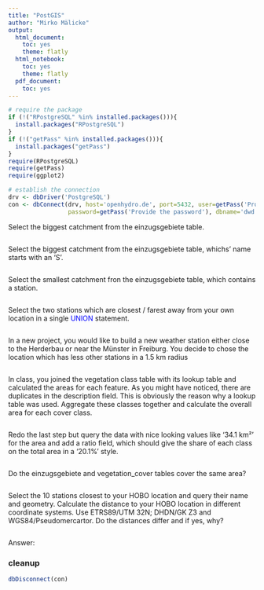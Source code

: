 ```yaml
---
title: "PostGIS"
author: "Mirko Mälicke"
output:
  html_document: 
    toc: yes
    theme: flatly
  html_notebook:
    toc: yes
    theme: flatly
  pdf_document:
    toc: yes
---
```


```r
# require the package
if (!("RPostgreSQL" %in% installed.packages())){
  install.packages("RPostgreSQL")
}
if (!("getPass" %in% installed.packages())){
  install.packages("getPass")
}
require(RPostgreSQL)
require(getPass)
require(ggplot2)

# establish the connection
drv <- dbDriver('PostgreSQL')
con <- dbConnect(drv, host='openhydro.de', port=5432, user=getPass('Provide the user'), 
                 password=getPass('Provide the password'), dbname='dwd')
```

Select the biggest catchment from the einzugsgebiete table.
```sql

```

Select the biggest catchment from the einzugsgebiete table, whichs' name starts with an 'S'.
```sql

```

Select the smallest catchment fron the einzugsgebiete table, which contains a station.
```sql

```

Select the two stations which are closest / farest away from your own location in a single <span style="color:blue">UNION</span> statement.
```sql

```

In a new project, you would like to build a new weather station either close to the Herderbau or near the Münster in Freiburg. You decide to chose the 
location which has less other stations in a 1.5 km radius
```sql

```

In class, you joined the vegetation class table with its lookup table and calculated the areas for each feature. As you might have noticed, there are duplicates in the description field. 
This is obviously the reason why a lookup table was used. Aggregate these classes together and calculate the overall area for each cover class.
```sql

```

Redo the last step but query the data with nice looking values like '34.1 km²' for the area and add a ratio field, which should give the share of each class on the total area in a '20.1%' style.
```sql

```

Do the einzugsgebiete and vegetation_cover tables cover the same area?
```sql

```

Select the 10 stations closest to your HOBO location and query their name and geometry. 
Calculate the distance to your HOBO location in different coordinate systems. Use ETRS89/UTM 32N; DHDN/GK Z3 and WGS84/Pseudomercartor.
Do the distances differ and if yes, why?
```sql

```
<div class="alert alert-info">
Answer: 
</div>


### cleanup

```r
dbDisconnect(con)
```

